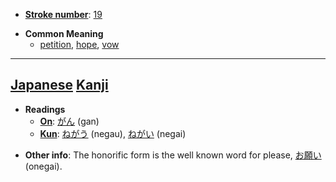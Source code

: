 * '''[[Wiktionary:Chinese total strokes index|Stroke number]]''': [[Wiktionary:Chinese total strokes index 19|19]]

* '''Common Meaning'''
** [[petition]], [[hope]], [[vow]]

----

== [[Japanese]] [[Kanji]] ==

* '''Readings'''
** '''[[On]]''': [[がん]] (gan)
** '''[[Kun]]''': [[ねがう]] (negau), [[ねがい]] (negai)

* '''Other info''': The honorific form is the well known word for please, [[お願い]] (onegai).